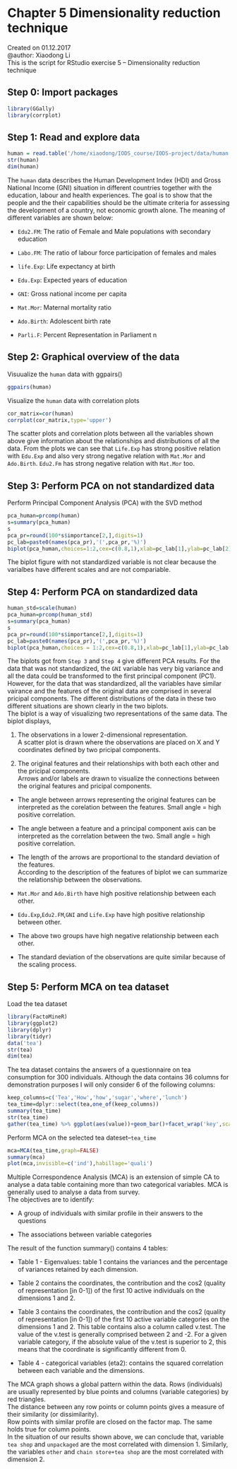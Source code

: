 # Chapter 5 Dimensionality reduction technique
Created on 01.12.2017  
@author: Xiaodong Li    
This is the script for RStudio exercise 5 -- Dimensionality reduction technique  

## Step 0: Import packages
```r
library(GGally)
library(corrplot)
```

## Step 1: Read and explore data
```r
human = read.table('/home/xiaodong/IODS_course/IODS-project/data/human.txt',sep='\t',header = TRUE)
str(human)
dim(human)
```
The `human` data describes the Human Development Index (HDI) and Gross National Income (GNI) situation in different countries together with the education, labour and health experiences. The goal is to show that the people and the their capabilities should be the ultimate criteria for assessing the development of a country, not economic growth alone. 
The meaning of different variables are shown below:  

* `Edu2.FM`: The ratio of Female and Male populations with secondary education  

* `Labo.FM`: The ratio of labour force participation of females and males  

* `life.Exp`: Life expectancy at birth  

* `Edu.Exp`: Expected years of education  

* `GNI`: Gross national income per capita  

* `Mat.Mor`: Maternal mortality ratio  

* `Ado.Birth`: Adolescent birth rate  

* `Parli.F`: Percent Representation in Parliament n  

## Step 2: Graphical overview of the data
Visuualize the `human` data with ggpairs()
```r
ggpairs(human)
```  
  
Visualize the `human` data with correlation plots
```r
cor_matrix=cor(human)
corrplot(cor_matrix,type='upper')
```  
  
The scatter plots and correlation plots between all the variables shown above give information about the relationships and distributions of all the data. From the plots we can see that `Life.Exp` has strong positive relation with `Edu.Exp` and also very strong negative relation with `Mat.Mor` and `Ado.Birth`. `Edu2.Fm` has strong negative relation with `Mat.Mor` too.  

## Step 3: Perform PCA on not standardized data  
Perform Principal Component Analysis (PCA) with the SVD method
```r
pca_human=prcomp(human)
s=summary(pca_human)
s
pca_pr=round(100*s$importance[2,],digits=1)
pc_lab=paste0(names(pca_pr),'(',pca_pr,'%)')
biplot(pca_human,choices=1:2,cex=c(0.8,1),xlab=pc_lab[1],ylab=pc_lab[2])
```  
  
The biplot figure with not standardized variable is not clear because the varialbes have different scales and are not compariable.  

## Step 4: Perform PCA on standardized data   
```r
human_std=scale(human)
pca_human=prcomp(human_std)
s=summary(pca_human)
s
pca_pr=round(100*s$importance[2,],digits=1)
pc_lab=paste0(names(pca_pr),'(',pca_pr,'%)')
biplot(pca_human,choices = 1:2,cex=c(0.8,1),xlab=pc_lab[1],ylab=pc_lab[2])
```  
  
The biplots got from `Step 3` and `Step 4` give different PCA results. For the data that was not standardized, the `GNI` variable has very big variance and all the data could be transformed to the first principal component (PC1). However, for the data that was standardized, all the variables have similar vairance and the features of the original data are comprised in several pricipal components. The different distributions of the data in these two different situations are shown clearly in the two biplots.  
The biplot is a way of visualizing two representations of the same data. The biplot displays,  

1. The observations in a lower 2-dimensional representation.  
  A scatter plot is drawn where the observations are placed on X and Y coordinates defined by two pricipal components.  
  
2. The original features and their relationships with both each other and the pricipal components.  
  Arrows and/or labels are drawn to visualize the connections between the original features and pricipal components.  
* The angle between arrows representing the original features can be interpreted as the corelation between the features. Small angle = high positive correlation.  

* The angle between a feature and a principal component axis can be interpreted as the correlation between the two. Small angle = high positive correlation.  

* The length of the arrows are proportional to the standard deviation of the features.  
According to the description of the features of biplot we can summarize the relationship between the observations.  
* `Mat.Mor` and `Ado.Birth` have high positive relationship between each other. 

* `Edu.Exp`,`Edu2.FM`,`GNI` and `Life.Exp` have high positive relationship between other.   

* The above two groups have high negative relationship between each other.  

* The standard deviation of the observations are quite similar because of the scaling process.  

## Step 5: Perform MCA on tea dataset  
Load the tea dataset
```r
library(FactoMineR)
library(ggplot2)
library(dplyr)
library(tidyr)
data('tea')
str(tea)
dim(tea)
```
The tea dataset contains the answers of a questionnaire on tea consumption for 300 individuals. Although the data contains 36 columns for demonstration purposes I will only consider 6 of the following columns:
```r
keep_columns=c('Tea','How','how','sugar','where','lunch')
tea_time=dplyr::select(tea,one_of(keep_columns))
summary(tea_time)
str(tea_time)
gather(tea_time) %>% ggplot(aes(value))+geom_bar()+facet_wrap('key',scales='free')+theme(axis.text=element_text(angle=45,hjust = 1,size=8))
```  
  
Perform MCA on the selected tea dateset--`tea_time` 
```r
mca=MCA(tea_time,graph=FALSE)
summary(mca)
plot(mca,invisible=c('ind'),habillage='quali')
```  
  
Multiple Correspondence Analysis (MCA) is an extension of simple CA to analyse a data table containing more than two categorical variables. MCA is generally used to analyse a data from survey.  
The objectives are to identify:  

* A group of individuals with similar profile in their answers to the questions  

* The associations between variable categories  

The result of the function summary() contains 4 tables:  

* Table 1 - Eigenvalues: table 1 contains the variances and the percentage of variances retained by each dimension.  

* Table 2 contains the coordinates, the contribution and the cos2 (quality of representation [in 0-1]) of the first 10 active individuals on the dimensions 1 and 2.  
* Table 3 contains the coordinates, the contribution and the cos2 (quality of representation [in 0-1]) of the first 10 active variable categories on the dimensions 1 and 2. This table contains also a column called v.test. The value of the v.test is generally comprised between 2 and -2. For a given variable category, if the absolute value of the v.test is superior to 2, this means that the coordinate is significantly different from 0.  

* Table 4 - categorical variables (eta2): contains the squared correlation between each variable and the dimensions.  

The MCA graph shows a global pattern within the data. Rows (individuals) are usually represented by blue points and columns (variable categories) by red triangles.  
The distance between any row points or column points gives a measure of their similarity (or dissimilarity).  
Row points with similar profile are closed on the factor map. The same holds true for column points.  
In the situation of our results shown above, we can conclude that, variable `tea shop` and `unpackaged` are the most correlated with dimension 1. Similarly, the variables `other` and `chain store+tea shop` are the most correlated with dimension 2.  








